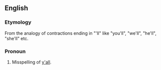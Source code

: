 {{rfv}}
==English==
===Etymology===
From the analogy of contractions ending in "'ll" like "you'll", "we'll", "he'll", "she'll" etc.
===Pronoun===
#Misspelling of [[y'all]].